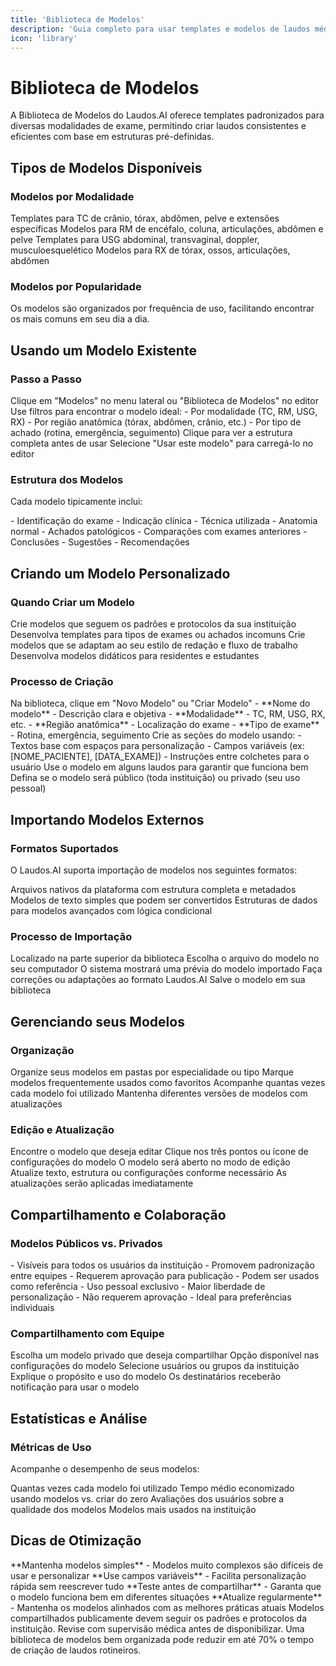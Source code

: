 ```yaml
---
title: 'Biblioteca de Modelos'
description: 'Guia completo para usar templates e modelos de laudos médicos'
icon: 'library'
---
```


# Biblioteca de Modelos

A Biblioteca de Modelos do Laudos.AI oferece templates padronizados para diversas modalidades de exame, permitindo criar laudos consistentes e eficientes com base em estruturas pré-definidas.

## Tipos de Modelos Disponíveis

### Modelos por Modalidade

<CardGroup cols={2}>
<Card title="Tomografia Computadorizada (TC)" icon="scan">
Templates para TC de crânio, tórax, abdômen, pelve e extensões específicas
</Card>

<Card title="Ressonância Magnética (RM)" icon="magnet">
Modelos para RM de encéfalo, coluna, articulações, abdômen e pelve
</Card>

<Card title="Ultrassonografia (USG)" icon="waves">
Templates para USG abdominal, transvaginal, doppler, musculoesquelético
</Card>

<Card title="Radiografia Convencional (RX)" icon="x-ray">
Modelos para RX de tórax, ossos, articulações, abdômen
</Card>
</CardGroup>

### Modelos por Popularidade

<Info>
Os modelos são organizados por frequência de uso, facilitando encontrar os mais comuns em seu dia a dia.
</Info>

## Usando um Modelo Existente

### Passo a Passo

<Steps>
<Step title="Acesse a Biblioteca">
Clique em "Modelos" no menu lateral ou "Biblioteca de Modelos" no editor
</Step>

<Step title="Navegue pelos modelos">
Use filtros para encontrar o modelo ideal:
- Por modalidade (TC, RM, USG, RX)
- Por região anatômica (tórax, abdômen, crânio, etc.)
- Por tipo de achado (rotina, emergência, seguimento)
</Step>

<Step title="Visualize o modelo">
Clique para ver a estrutura completa antes de usar
</Step>

<Step title="Aplique o modelo">
Selecione "Usar este modelo" para carregá-lo no editor
</Step>
</Steps>

### Estrutura dos Modelos

Cada modelo tipicamente inclui:

<AccordionGroup>
<Accordion title="Cabeçalho">
- Identificação do exame
- Indicação clínica
- Técnica utilizada
</Accordion>

<Accordion title="Seções de Descrição">
- Anatomia normal
- Achados patológicos
- Comparações com exames anteriores
</Accordion>

<Accordion title="Impressão Diagnóstica">
- Conclusões
- Sugestões
- Recomendações
</Accordion>
</AccordionGroup>

## Criando um Modelo Personalizado

### Quando Criar um Modelo

<CardGroup cols={2}>
<Card title="Padronização Institucional" icon="building">
Crie modelos que seguem os padrões e protocolos da sua instituição
</Card>

<Card title="Casos Específicos" icon="star">
Desenvolva templates para tipos de exames ou achados incomuns
</Card>

<Card title="Eficiência Pessoal" icon="zap">
Crie modelos que se adaptam ao seu estilo de redação e fluxo de trabalho
</Card>

<Card title="Treinamento" icon="graduation-cap">
Desenvolva modelos didáticos para residentes e estudantes
</Card>
</CardGroup>

### Processo de Criação

<Steps>
<Step title="Acesse Novo Modelo">
Na biblioteca, clique em "Novo Modelo" ou "Criar Modelo"
</Step>

<Step title="Defina as informações básicas">
- **Nome do modelo** - Descrição clara e objetiva
- **Modalidade** - TC, RM, USG, RX, etc.
- **Região anatômica** - Localização do exame
- **Tipo de exame** - Rotina, emergência, seguimento
</Step>

<Step title="Estruture o conteúdo">
Crie as seções do modelo usando:
- Textos base com espaços para personalização
- Campos variáveis (ex: [NOME_PACIENTE], [DATA_EXAME])
- Instruções entre colchetes para o usuário
</Step>

<Step title="Teste o modelo">
Use o modelo em alguns laudos para garantir que funciona bem
</Step>

<Step title="Salve e categorize">
Defina se o modelo será público (toda instituição) ou privado (seu uso pessoal)
</Step>
</Steps>

## Importando Modelos Externos

### Formatos Suportados

O Laudos.AI suporta importação de modelos nos seguintes formatos:

<AccordionGroup>
<Accordion title="Formato Laudos.AI (.lai)">
Arquivos nativos da plataforma com estrutura completa e metadados
</Accordion>

<Accordion title="Texto (.txt, .docx)">
Modelos de texto simples que podem ser convertidos
</Accordion>

<Accordion title="JSON (.json)">
Estruturas de dados para modelos avançados com lógica condicional
</Accordion>
</AccordionGroup>

### Processo de Importação

<Steps>
<Step title="Clique em Importar">
Localizado na parte superior da biblioteca
</Step>

<Step title="Selecione o arquivo">
Escolha o arquivo do modelo no seu computador
</Step>

<Step title="Revise a estrutura">
O sistema mostrará uma prévia do modelo importado
</Step>

<Step title="Ajuste se necessário">
Faça correções ou adaptações ao formato Laudos.AI
</Step>

<Step title="Confirme a importação">
Salve o modelo em sua biblioteca
</Step>
</Steps>

## Gerenciando seus Modelos

### Organização

<CardGroup cols={2}>
<Card title="Categorias Pessoais" icon="folder">
Organize seus modelos em pastas por especialidade ou tipo
</Card>

<Card title="Favoritos" icon="star">
Marque modelos frequentemente usados como favoritos
</Card>

<Card title="Histórico de Uso" icon="history">
Acompanhe quantas vezes cada modelo foi utilizado
</Card>

<Card title="Versões" icon="git-branch">
Mantenha diferentes versões de modelos com atualizações
</Card>
</CardGroup>

### Edição e Atualização

<Steps>
<Step title="Localize o modelo">
Encontre o modelo que deseja editar
</Step>

<Step title="Acesse as opções">
Clique nos três pontos ou ícone de configurações do modelo
</Step>

<Step title="Selecione Editar">
O modelo será aberto no modo de edição
</Step>

<Step title="Faça as alterações">
Atualize texto, estrutura ou configurações conforme necessário
</Step>

<Step title="Salve as mudanças">
As atualizações serão aplicadas imediatamente
</Step>
</Steps>

## Compartilhamento e Colaboração

### Modelos Públicos vs. Privados

<AccordionGroup>
<Accordion title="Modelos Públicos">
- Visíveis para todos os usuários da instituição
- Promovem padronização entre equipes
- Requerem aprovação para publicação
- Podem ser usados como referência
</Accordion>

<Accordion title="Modelos Privados">
- Uso pessoal exclusivo
- Maior liberdade de personalização
- Não requerem aprovação
- Ideal para preferências individuais
</Accordion>
</AccordionGroup>

### Compartilhamento com Equipe

<Steps>
<Step title="Selecione o modelo">
Escolha um modelo privado que deseja compartilhar
</Step>

<Step title="Clique em Compartilhar">
Opção disponível nas configurações do modelo
</Step>

<Step title="Defina os destinatários">
Selecione usuários ou grupos da instituição
</Step>

<Step title="Adicione uma mensagem">
Explique o propósito e uso do modelo
</Step>

<Step title="Envie o convite">
Os destinatários receberão notificação para usar o modelo
</Step>
</Steps>

## Estatísticas e Análise

### Métricas de Uso

Acompanhe o desempenho de seus modelos:

<CardGroup cols={2}>
<Card title="Frequência de Uso" icon="bar-chart">
Quantas vezes cada modelo foi utilizado
</Card>

<Card title="Tempo Economizado" icon="clock">
Tempo médio economizado usando modelos vs. criar do zero
</Card>

<Card title="Taxa de Satisfação" icon="thumbs-up">
Avaliações dos usuários sobre a qualidade dos modelos
</Card>

<Card title="Popularidade" icon="trending-up">
Modelos mais usados na instituição
</Card>
</CardGroup>

## Dicas de Otimização

<Tip>
**Mantenha modelos simples** - Modelos muito complexos são difíceis de usar e personalizar
</Tip>

<Tip>
**Use campos variáveis** - Facilita personalização rápida sem reescrever tudo
</Tip>

<Tip>
**Teste antes de compartilhar** - Garanta que o modelo funciona bem em diferentes situações
</Tip>

<Tip>
**Atualize regularmente** - Mantenha os modelos alinhados com as melhores práticas atuais
</Tip>

<Warning>
Modelos compartilhados publicamente devem seguir os padrões e protocolos da instituição. Revise com supervisão médica antes de disponibilizar.
</Warning>

<Check>
Uma biblioteca de modelos bem organizada pode reduzir em até 70% o tempo de criação de laudos rotineiros.
</Check>